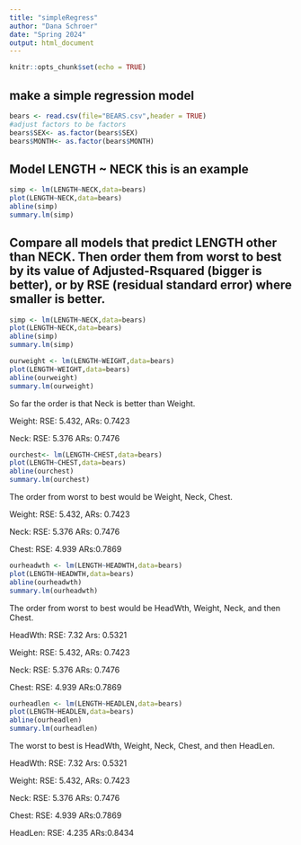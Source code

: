 ```yaml
---
title: "simpleRegress"
author: "Dana Schroer"
date: "Spring 2024"
output: html_document
---
```


```r
knitr::opts_chunk$set(echo = TRUE)
```

## make a simple regression model

```r
bears <- read.csv(file="BEARS.csv",header = TRUE)
#adjust factors to be factors
bears$SEX<- as.factor(bears$SEX)
bears$MONTH<- as.factor(bears$MONTH)
```

## Model LENGTH ~ NECK  this is an example  

```r
simp <- lm(LENGTH~NECK,data=bears)
plot(LENGTH~NECK,data=bears)
abline(simp)
summary.lm(simp)
```


## Compare all models that predict LENGTH other than NECK. Then order them from worst to best by its value of Adjusted-Rsquared (bigger is better), or by RSE (residual standard error) where smaller is better. 
```r
simp <- lm(LENGTH~NECK,data=bears)
plot(LENGTH~NECK,data=bears)
abline(simp)
summary.lm(simp)
```

```r
ourweight <- lm(LENGTH~WEIGHT,data=bears)
plot(LENGTH~WEIGHT,data=bears)
abline(ourweight)
summary.lm(ourweight)
```
So far the order is that Neck is better than Weight.

Weight: RSE: 5.432, ARs: 0.7423

Neck: RSE: 5.376 ARs: 0.7476  
```r
ourchest<- lm(LENGTH~CHEST,data=bears)
plot(LENGTH~CHEST,data=bears)
abline(ourchest)
summary.lm(ourchest)
```
The order from worst to best would be Weight, Neck, Chest.

Weight: RSE: 5.432, ARs: 0.7423

Neck: RSE: 5.376 ARs: 0.7476

Chest: RSE: 4.939 ARs:0.7869  

```r
ourheadwth <- lm(LENGTH~HEADWTH,data=bears)
plot(LENGTH~HEADWTH,data=bears)
abline(ourheadwth)
summary.lm(ourheadwth)
```
The order from worst to best would be HeadWth, Weight, Neck, and then Chest.

HeadWth: RSE: 7.32 Ars: 0.5321

Weight: RSE: 5.432, ARs: 0.7423

Neck: RSE: 5.376 ARs: 0.7476

Chest: RSE: 4.939 ARs:0.7869  

```r
ourheadlen <- lm(LENGTH~HEADLEN,data=bears)
plot(LENGTH~HEADLEN,data=bears)
abline(ourheadlen)
summary.lm(ourheadlen)
```
The worst to best is HeadWth, Weight, Neck, Chest, and then HeadLen.

HeadWth: RSE: 7.32 Ars: 0.5321

Weight: RSE: 5.432, ARs: 0.7423

Neck: RSE: 5.376 ARs: 0.7476

Chest: RSE: 4.939 ARs:0.7869

HeadLen: RSE: 4.235 ARs:0.8434  